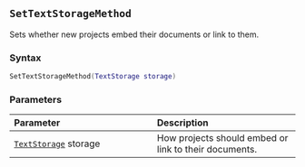 ::: {.minipage data-latex="{\textwidth}"}
## `SetTextStorageMethod`

Sets whether new projects embed their documents or link to them.

### Syntax {-}

``` .lua
SetTextStorageMethod(TextStorage storage)
```

### Parameters {-}

**Parameter** | **Description**
| :-- | :-- |
| [`TextStorage`](#textstorage) storage | How projects should embed or link to their documents. |
:::
